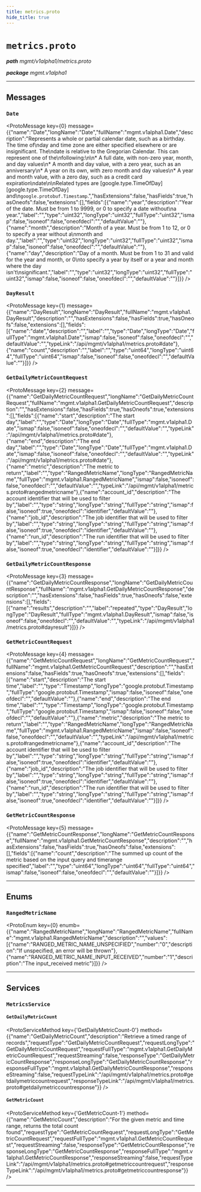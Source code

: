 ```yaml
---
title: metrics.proto
hide_title: true
---
```



# `metrics.proto`
_**path** mgmt/v1alpha1/metrics.proto_

_**package** mgmt.v1alpha1_



---

## Messages


### `Date`
<ProtoMessage key={0} message={{"name":"Date","longName":"Date","fullName":"mgmt.v1alpha1.Date","description":"Represents a whole or partial calendar date, such as a birthday. The time of\nday and time zone are either specified elsewhere or are insignificant. The\ndate is relative to the Gregorian Calendar. This can represent one of the\nfollowing:\n\n* A full date, with non-zero year, month, and day values\n* A month and day value, with a zero year, such as an anniversary\n* A year on its own, with zero month and day values\n* A year and month value, with a zero day, such as a credit card expiration\ndate\n\nRelated types are [google.type.TimeOfDay][google.type.TimeOfDay] and\n`google.protobuf.Timestamp`.","hasExtensions":false,"hasFields":true,"hasOneofs":false,"extensions":[],"fields":[{"name":"year","description":"Year of the date. Must be from 1 to 9999, or 0 to specify a date without\na year.","label":"","type":"uint32","longType":"uint32","fullType":"uint32","ismap":false,"isoneof":false,"oneofdecl":"","defaultValue":""},{"name":"month","description":"Month of a year. Must be from 1 to 12, or 0 to specify a year without a\nmonth and day.","label":"","type":"uint32","longType":"uint32","fullType":"uint32","ismap":false,"isoneof":false,"oneofdecl":"","defaultValue":""},{"name":"day","description":"Day of a month. Must be from 1 to 31 and valid for the year and month, or 0\nto specify a year by itself or a year and month where the day isn't\nsignificant.","label":"","type":"uint32","longType":"uint32","fullType":"uint32","ismap":false,"isoneof":false,"oneofdecl":"","defaultValue":""}]}} />


### `DayResult`
<ProtoMessage key={1} message={{"name":"DayResult","longName":"DayResult","fullName":"mgmt.v1alpha1.DayResult","description":"","hasExtensions":false,"hasFields":true,"hasOneofs":false,"extensions":[],"fields":[{"name":"date","description":"","label":"","type":"Date","longType":"Date","fullType":"mgmt.v1alpha1.Date","ismap":false,"isoneof":false,"oneofdecl":"","defaultValue":"","typeLink":"/api/mgmt/v1alpha1/metrics.proto#date"},{"name":"count","description":"","label":"","type":"uint64","longType":"uint64","fullType":"uint64","ismap":false,"isoneof":false,"oneofdecl":"","defaultValue":""}]}} />


### `GetDailyMetricCountRequest`
<ProtoMessage key={2} message={{"name":"GetDailyMetricCountRequest","longName":"GetDailyMetricCountRequest","fullName":"mgmt.v1alpha1.GetDailyMetricCountRequest","description":"","hasExtensions":false,"hasFields":true,"hasOneofs":true,"extensions":[],"fields":[{"name":"start","description":"The start day","label":"","type":"Date","longType":"Date","fullType":"mgmt.v1alpha1.Date","ismap":false,"isoneof":false,"oneofdecl":"","defaultValue":"","typeLink":"/api/mgmt/v1alpha1/metrics.proto#date"},{"name":"end","description":"The end day","label":"","type":"Date","longType":"Date","fullType":"mgmt.v1alpha1.Date","ismap":false,"isoneof":false,"oneofdecl":"","defaultValue":"","typeLink":"/api/mgmt/v1alpha1/metrics.proto#date"},{"name":"metric","description":"The metric to return","label":"","type":"RangedMetricName","longType":"RangedMetricName","fullType":"mgmt.v1alpha1.RangedMetricName","ismap":false,"isoneof":false,"oneofdecl":"","defaultValue":"","typeLink":"/api/mgmt/v1alpha1/metrics.proto#rangedmetricname"},{"name":"account_id","description":"The account identifier that will be used to filter by","label":"","type":"string","longType":"string","fullType":"string","ismap":false,"isoneof":true,"oneofdecl":"identifier","defaultValue":""},{"name":"job_id","description":"The job identifier that will be used to filter by","label":"","type":"string","longType":"string","fullType":"string","ismap":false,"isoneof":true,"oneofdecl":"identifier","defaultValue":""},{"name":"run_id","description":"The run identifier that will be used to filter by","label":"","type":"string","longType":"string","fullType":"string","ismap":false,"isoneof":true,"oneofdecl":"identifier","defaultValue":""}]}} />


### `GetDailyMetricCountResponse`
<ProtoMessage key={3} message={{"name":"GetDailyMetricCountResponse","longName":"GetDailyMetricCountResponse","fullName":"mgmt.v1alpha1.GetDailyMetricCountResponse","description":"","hasExtensions":false,"hasFields":true,"hasOneofs":false,"extensions":[],"fields":[{"name":"results","description":"","label":"repeated","type":"DayResult","longType":"DayResult","fullType":"mgmt.v1alpha1.DayResult","ismap":false,"isoneof":false,"oneofdecl":"","defaultValue":"","typeLink":"/api/mgmt/v1alpha1/metrics.proto#dayresult"}]}} />


### `GetMetricCountRequest`
<ProtoMessage key={4} message={{"name":"GetMetricCountRequest","longName":"GetMetricCountRequest","fullName":"mgmt.v1alpha1.GetMetricCountRequest","description":"","hasExtensions":false,"hasFields":true,"hasOneofs":true,"extensions":[],"fields":[{"name":"start","description":"The start time","label":"","type":"Timestamp","longType":"google.protobuf.Timestamp","fullType":"google.protobuf.Timestamp","ismap":false,"isoneof":false,"oneofdecl":"","defaultValue":""},{"name":"end","description":"The end time","label":"","type":"Timestamp","longType":"google.protobuf.Timestamp","fullType":"google.protobuf.Timestamp","ismap":false,"isoneof":false,"oneofdecl":"","defaultValue":""},{"name":"metric","description":"The metric to return","label":"","type":"RangedMetricName","longType":"RangedMetricName","fullType":"mgmt.v1alpha1.RangedMetricName","ismap":false,"isoneof":false,"oneofdecl":"","defaultValue":"","typeLink":"/api/mgmt/v1alpha1/metrics.proto#rangedmetricname"},{"name":"account_id","description":"The account identifier that will be used to filter by","label":"","type":"string","longType":"string","fullType":"string","ismap":false,"isoneof":true,"oneofdecl":"identifier","defaultValue":""},{"name":"job_id","description":"The job identifier that will be used to filter by","label":"","type":"string","longType":"string","fullType":"string","ismap":false,"isoneof":true,"oneofdecl":"identifier","defaultValue":""},{"name":"run_id","description":"The run identifier that will be used to filter by","label":"","type":"string","longType":"string","fullType":"string","ismap":false,"isoneof":true,"oneofdecl":"identifier","defaultValue":""}]}} />


### `GetMetricCountResponse`
<ProtoMessage key={5} message={{"name":"GetMetricCountResponse","longName":"GetMetricCountResponse","fullName":"mgmt.v1alpha1.GetMetricCountResponse","description":"","hasExtensions":false,"hasFields":true,"hasOneofs":false,"extensions":[],"fields":[{"name":"count","description":"The summed up count of the metric based on the input query and timerange specified","label":"","type":"uint64","longType":"uint64","fullType":"uint64","ismap":false,"isoneof":false,"oneofdecl":"","defaultValue":""}]}} />

---
## Enums


### `RangedMetricName`
<ProtoEnum key={0} enumb={{"name":"RangedMetricName","longName":"RangedMetricName","fullName":"mgmt.v1alpha1.RangedMetricName","description":"","values":[{"name":"RANGED_METRIC_NAME_UNSPECIFIED","number":"0","description":"If unspecified, an error will be thrown"},{"name":"RANGED_METRIC_NAME_INPUT_RECEIVED","number":"1","description":"The input_received metric"}]}} />

---
## Services


### `MetricsService`




#### `GetDailyMetricCount`
<ProtoServiceMethod key={'GetDailyMetricCount-0'} method={{"name":"GetDailyMetricCount","description":"Retrieve a timed range of records","requestType":"GetDailyMetricCountRequest","requestLongType":"GetDailyMetricCountRequest","requestFullType":"mgmt.v1alpha1.GetDailyMetricCountRequest","requestStreaming":false,"responseType":"GetDailyMetricCountResponse","responseLongType":"GetDailyMetricCountResponse","responseFullType":"mgmt.v1alpha1.GetDailyMetricCountResponse","responseStreaming":false,"requestTypeLink":"/api/mgmt/v1alpha1/metrics.proto#getdailymetriccountrequest","responseTypeLink":"/api/mgmt/v1alpha1/metrics.proto#getdailymetriccountresponse"}} />


#### `GetMetricCount`
<ProtoServiceMethod key={'GetMetricCount-1'} method={{"name":"GetMetricCount","description":"For the given metric and time range, returns the total count found","requestType":"GetMetricCountRequest","requestLongType":"GetMetricCountRequest","requestFullType":"mgmt.v1alpha1.GetMetricCountRequest","requestStreaming":false,"responseType":"GetMetricCountResponse","responseLongType":"GetMetricCountResponse","responseFullType":"mgmt.v1alpha1.GetMetricCountResponse","responseStreaming":false,"requestTypeLink":"/api/mgmt/v1alpha1/metrics.proto#getmetriccountrequest","responseTypeLink":"/api/mgmt/v1alpha1/metrics.proto#getmetriccountresponse"}} />


---


  